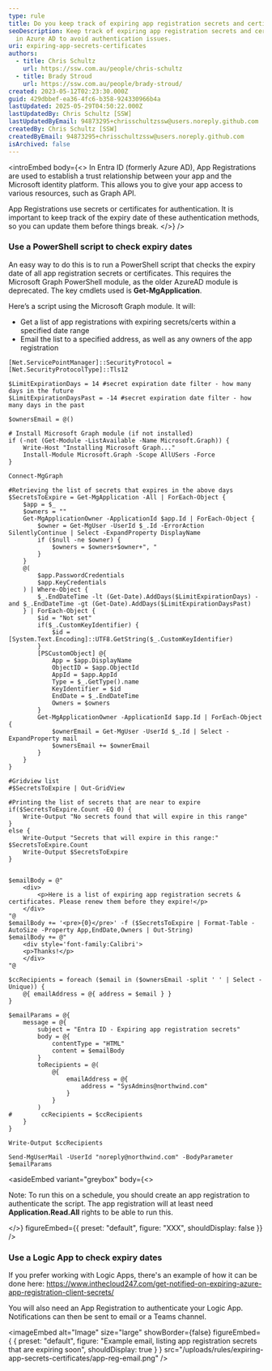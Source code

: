 ```yaml
---
type: rule
title: Do you keep track of expiring app registration secrets and certificates?
seoDescription: Keep track of expiring app registration secrets and certificates
  in Azure AD to avoid authentication issues.
uri: expiring-app-secrets-certificates
authors:
  - title: Chris Schultz
    url: https://ssw.com.au/people/chris-schultz
  - title: Brady Stroud
    url: https://ssw.com.au/people/brady-stroud/
created: 2023-05-12T02:23:30.000Z
guid: 429dbbef-ea36-4fc6-b358-924330966b4a
lastUpdated: 2025-05-29T04:50:22.000Z
lastUpdatedBy: Chris Schultz [SSW]
lastUpdatedByEmail: 94873295+chrisschultzssw@users.noreply.github.com
createdBy: Chris Schultz [SSW]
createdByEmail: 94873295+chrisschultzssw@users.noreply.github.com
isArchived: false
---
```

<introEmbed
  body={<>
In Entra ID (formerly Azure AD), App Registrations are used to establish a trust relationship between your app and the Microsoft identity platform. This allows you to give your app access to various resources, such as Graph API.

App Registrations use secrets or certificates for authentication. It is important to keep track of the expiry date of these authentication methods, so you can update them before things break.
  </>}
/>
### Use a PowerShell script to check expiry dates

An easy way to do this is to run a PowerShell script that checks the expiry date of all app registration secrets or certificates. This requires the Microsoft Graph PowerShell module, as the older AzureAD module is deprecated. The key cmdlets used is **Get-MgApplication**.

Here’s a script using the Microsoft Graph module. It will:
- Get a list of app registrations with expiring secrets/certs within a specified date range
- Email the list to a specified address, as well as any owners of the app registration

```
[Net.ServicePointManager]::SecurityProtocol = [Net.SecurityProtocolType]::Tls12

$LimitExpirationDays = 14 #secret expiration date filter - how many days in the future
$LimitExpirationDaysPast = -14 #secret expiration date filter - how many days in the past

$ownersEmail = @()

# Install Microsoft Graph module (if not installed)
if (-not (Get-Module -ListAvailable -Name Microsoft.Graph)) {
    Write-Host "Installing Microsoft Graph..."
    Install-Module Microsoft.Graph -Scope AllUSers -Force
}

Connect-MgGraph

#Retrieving the list of secrets that expires in the above days
$SecretsToExpire = Get-MgApplication -All | ForEach-Object {
    $app = $_
    $owners = ""
    Get-MgApplicationOwner -ApplicationId $app.Id | ForEach-Object {
        $owner = Get-MgUser -UserId $_.Id -ErrorAction SilentlyContinue | Select -ExpandProperty DisplayName
        if ($null -ne $owner) {
            $owners = $owners+$owner+", "
        }
    }
    @(
        $app.PasswordCredentials
        $app.KeyCredentials
    ) | Where-Object {
        $_.EndDateTime -lt (Get-Date).AddDays($LimitExpirationDays) -and $_.EndDateTime -gt (Get-Date).AddDays($LimitExpirationDaysPast)
    } | ForEach-Object {
        $id = "Not set"
        if($_.CustomKeyIdentifier) {
            $id = [System.Text.Encoding]::UTF8.GetString($_.CustomKeyIdentifier)
        }
        [PSCustomObject] @{
            App = $app.DisplayName
            ObjectID = $app.ObjectId
            AppId = $app.AppId
            Type = $_.GetType().name
            KeyIdentifier = $id
            EndDate = $_.EndDateTime
            Owners = $owners
        }
        Get-MgApplicationOwner -ApplicationId $app.Id | ForEach-Object {
            $ownerEmail = Get-MgUser -UserId $_.Id | Select -ExpandProperty mail
            $ownersEmail += $ownerEmail
        }
    }
}

#Gridview list
#$SecretsToExpire | Out-GridView

#Printing the list of secrets that are near to expire
if($SecretsToExpire.Count -EQ 0) {
    Write-Output "No secrets found that will expire in this range"
}
else {
    Write-Output "Secrets that will expire in this range:" $SecretsToExpire.Count
    Write-Output $SecretsToExpire
}


$emailBody = @"
    <div>
        <p>Here is a list of expiring app registration secrets & certificates. Please renew them before they expire!</p>
    </div>
"@
$emailBody += '<pre>{0}</pre>' -f ($SecretsToExpire | Format-Table -AutoSize -Property App,EndDate,Owners | Out-String)
$emailBody += @"
    <div style='font-family:Calibri'>
    <p>Thanks!</p>
    </div>
"@

$ccRecipients = foreach ($email in ($ownersEmail -split ' ' | Select -Unique)) {
    @{ emailAddress = @{ address = $email } }
}

$emailParams = @{
    message = @{
        subject = "Entra ID - Expiring app registration secrets"
        body = @{
            contentType = "HTML"
            content = $emailBody
        }
        toRecipients = @(
            @{
                emailAddress = @{
                    address = "SysAdmins@northwind.com"
                }
            }
        )
#        ccRecipients = $ccRecipients
    }
}

Write-Output $ccRecipients

Send-MgUserMail -UserId "noreply@northwind.com" -BodyParameter $emailParams

```


<asideEmbed
  variant="greybox"
  body={<>
    
Note: To run this on a schedule, you should create an app registration to authenticate the script. The app registration will at least need **Application.Read.All** rights to be able to run this.

  </>}
  figureEmbed={{
    preset: "default",
    figure: "XXX",
    shouldDisplay: false
  }}
/>


### Use a Logic App to check expiry dates

If you prefer working with Logic Apps, there's an example of how it can be done here: https://www.inthecloud247.com/get-notified-on-expiring-azure-app-registration-client-secrets/

You will also need an App Registration to authenticate your Logic App. Notifications can then be sent to email or a Teams channel.


<imageEmbed
  alt="Image"
  size="large"
  showBorder={false}
  figureEmbed={ {
    preset: "default",
    figure: "Example email, listing app registration secrets that are expiring soon",
    shouldDisplay: true
  } }
  src="/uploads/rules/expiring-app-secrets-certificates/app-reg-email.png"
/>
